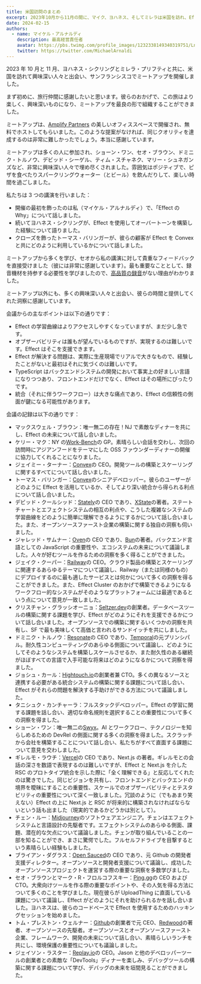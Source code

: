 ```yaml
---
title: 米国訪問のまとめ
excerpt: 2023年10月から11月の間に、マイク、ヨハネス、そしてミレラは米国を訪れ、Effect Meetupを開催し、興味深い人々と出会いました。これは彼らの旅のまとめです。
date: 2024-02-15
authors:
  - name: マイケル・アルナルディ
    description: 最高経営責任者
    avatar: https://pbs.twimg.com/profile_images/1232338149340319751/Ln9nNWyk_400x400.jpg
    twitter: https://twitter.com/MichaelArnaldi
---
```


2023 年 10 月と 11 月、ヨハネス・シクリングとミレラ・プリフティと共に、米国を訪れて興味深い人々と出会い、サンフランシスコでミートアップを開催しました。

まず初めに、旅行仲間に感謝したいと思います。彼らのおかげで、この旅はより楽しく、興味深いものになり、ミートアップを最良の形で組織することができました。

ミートアップは、[Amplify Partners](https://www.amplifypartners.com/) の美しいオフィススペースで開催され、無料でホストしてもらいました。このような提案がなければ、同じクオリティを達成するのは非常に難しかったでしょう。本当に感謝しています。

ミートアップは多くの人に参加され、ショーン・ワン、セオ・ブラウン、ドミニク・トルノウ、デビッド・シーゲル、ティム・スチャネク、マリー・シュネガンズなど、非常に興味深い人々で埋め尽くされました。雰囲気はポジティブで、ピザを食べたりスパークリングウォーター（とビール）を飲んだりして、楽しい時間を過ごしました。

私たちは 3 つの講演を行いました：

- 開催の最初を飾ったのは私（マイケル・アルナルディ）で、「Effect の Why」について話しました。
- 続いてヨハネス・シクリングが、Effect を使用してオーバートーンを構築した経験について語りました。
- クローズを飾ったトーマス・バリンガーが、彼らの顧客が Effect を Convex と共にどのように利用しているかについて話しました。

ミートアップから多くを学び、セオから私の講演に対して貴重なフィードバックを直接受けました（彼には非常に感謝しています）。最も重要なこととして、録音機材を持参する必要性を学びましたので、[高品質の録音](https://www.youtube.com/playlist?list=PLDf3uQLaK2B_I-5aX9EtSE338qA06tWrB)がない理由がわかりました。

ミートアップ以外にも、多くの興味深い人々と出会い、彼らの時間と提供してくれた洞察に感謝しています。

会議からの主なポイントは以下の通りです：

- Effect の学習曲線はよりアクセスしやすくなっていますが、まだ少し急です。
- オブザーバビリティは誰もが望んでいるものですが、実現するのは難しいです。Effect はそこを支援できます。
- Effect が解決する問題は、実際に生産現場でリアルで大きなもので、経験したことがないと最初はそれに気づくのは難しいです。
- TypeScript はバックエンドシステムの開発において事実上の好ましい言語になりつつあり、フロントエンドだけでなく、Effect はその場所にぴったりです。
- 統合（それに伴うワークフロー）は大きな痛点であり、Effect の信頼性の側面が鍵になる可能性があります。

会議の記録は以下の通りです：

- マックスウェル・ブラウン：唯一無二の存在！NJ で素敵なディナーを共にし、Effect の未来について話し合いました。
- ケリー・マク：NY の[Work-Bench](https://www.work-bench.com/)の GP。素晴らしい会話を交わし、次回の訪問時にアジアンフードをテーマにした OSS ファウンダーディナーの開催に協力してくれることになりました。
- ジェイミー・ターナー：[Convex](https://www.convex.dev/)の CEO。開発ツールの構築とスケーリングに関するすべてについて話し合いました。
- トーマス・バリンガー：[Convex](https://www.convex.dev/)のシニアデベロッパー。彼らのユーザーがどのように Effect を活用しているか、そしてより深い統合から得られる利点について話し合いました。
- デビッド・クールシッド：[Stately](https://stately.ai/)の CEO であり、[XState](https://xstate.js.org/)の著者。ステートチャートとエフェクトシステムの相互の利点や、こうした複雑なシステムの学習曲線をどのように簡単に理解できるようにするかについて話し合いました。また、オープンソースファースト企業の構築に関する独自の洞察も伺いました。
- ジャレッド・サムナー：[Oven](https://oven.sh)の CEO であり、[Bun](https://bun.sh/)の著者。バックエンド言語としての JavaScript の重要性や、エコシステムの未来について議論しました。人々が好むツールを作るための洞察を多く得ることができました。
- ジェイク・クーパー：[Railway](https://railway.app/)の CEO。クラウド製品の構築とスケーリングに関連するあらゆるテーマについて議論し、Railway（または同様のもの）にデプロイするのに最も適したサービスとは何かについて多くの洞察を得ることができました。また、Effect Cluster のおかげで構築できるようになるワークフロー的なシステムがそのようなプラットフォームには最適であるという点について意見が一致しました。
- クリスチャン・グラッシオーニョ：[Seltzer.dev](Seltzer.dev)の創業者。データベースツールの構築に関する課題を学び、Effect がどのようにそれを支援できるかについて話し合いました。オープンソースでの構築に関するいくつかの洞察を共有し、SF で最も美味しくて高価と言われるサンドイッチを共にしました。
- ドミニク・トルノウ：[Resonate](https://www.resonatehq.io/)の CEO であり、[Temporal](https://temporal.io/)の元プリンシパル。耐久性コンピューティングのあらゆる側面について議論し、どのようにしてそのようなシステムを構築しスケールさせるか、また耐久性のある継続がほぼすべての言語で入手可能な将来はどのようになるかについて洞察を得ました。
- ジョシュ・カール：[Hightouch.io](https://hightouch.io/)の創業者兼 CTO。多くの異なるソースと連携する必要がある統合システムの構築に関する課題について話し合い、Effect がそれらの問題を解決する手助けができる方法について議論しました。
- タニシュク・カンチャーラ：フルスタックデベロッパー。Effect の学習に関する課題を話し合い、適切な命名規則を選択することの重要性について多くの洞察を得ました。
- ショーン・ワン：唯一無二の[Swyx](https://www.swyx.io/)。AI とワークフロー、テクノロジーを知らしめるための DevRel の側面に関する多くの洞察を得ました。スクラッチから会社を構築することについて話し合い、私たちがすべて直面する課題について意見を交わしました。
- ギレルモ・ラウチ：[Vercel](https://vercel.com/)の CEO であり、Next.js の著者。ギレルモとの会話の深さを数語で表現するのは難しいですが、Effect と Next.js を介した RSC のプロトタイプ統合を示した際に「全く理解できる」と反応してくれたのは驚きでした。同じビジョンを共有し、フロントエンドとバックエンドの境界を曖昧にすることの重要性、スケールでのオブザーバビリティとテスタビリティの重要性について深く一致しました。冗談のように（でもあまり笑えない）Effect の上に Next.js と RSC が将来的に構築されなければならないという話も出ました（現実的であるかどうかは別として）。
- チェン・ルー：[Midjourney](https://www.midjourney.com/home)のソフトウェアエンジニア。チェンはエフェクトシステムと言語設計の先駆者です。エフェクトシステムのあらゆる側面、課題、潜在的な欠点について議論しました。チェンが取り組んでいることの一部を知ることができ、まさに驚愕でした。フルセルフドライブを目撃するという素晴らしい経験もしました。
- ブライアン・ダグラス：[Open Sauced](https://opensauced.pizza/)の CEO であり、元 Github の開発者支援ディレクター。オープンソースと開発者支援について議論し、成功したオープンソースプロジェクトを運営する際の重要な洞察を多数学びました。
- セオ・ブラウンとマーク・R・フロルコフスキー：[Ping.gg](https://ping.gg)の CEO および CTO。大衆向けツールを作る際の重要なポイントや、その人気を得る方法について多くのことを学びました。現在彼らが UploadThing に直面している課題について議論し、Effect がどのようにそれを助けられるかを話し合いました。ヨハネスは、彼らのコードベースで Effect を使用するためのハッキングセッションを始めました。
- トム・プレストン・ウェルナー：[Github](https://github.com/)の創業者で元 CEO、[Redwood](https://redwoodjs.com/)の著者、オープンソースの先駆者。オープンソースとオープンソースファースト企業、フレームワーク、開発の未来について話し合い、素晴らしいランチを共にし、環境保護の重要性についても議論しました。
- ジェイソン・ラスター：[Replay.io](https://replay.io)の CEO。Jason と他のデベロッパーツールの創業者との素敵な「DevTools」ディナーを楽しみ、デバッグツールの構築に関する課題について学び、デバッグの未来を垣間見ることができました。
